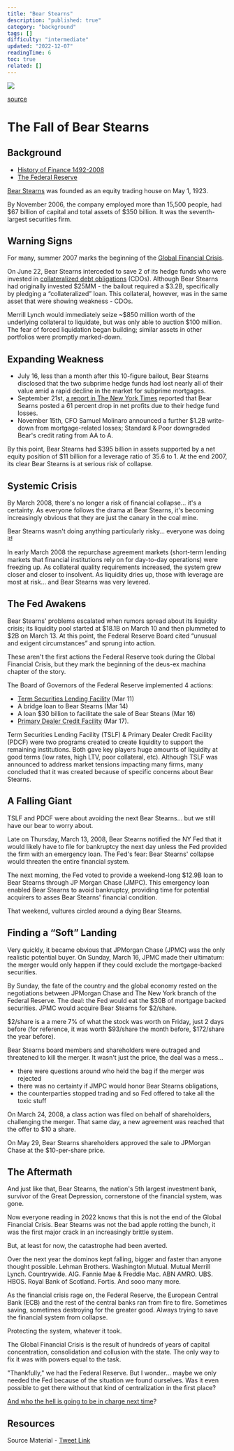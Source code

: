```yaml
---
title: "Bear Stearns"
description: "published: true"
category: "background"
tags: []
difficulty: "intermediate"
updated: "2022-12-07"
readingTime: 6
toc: true
related: []
---
```


![](/images/bear-stearns-banner.jpg)

[source](https://www.thebalancemoney.com/bearn-stearns-collapse-and-bailout-3305613)

# The Fall of Bear Stearns

## Background

*   [History of Finance 1492-2008](http://inevitableeth.com/home/background/history-finance)
*   [The Federal Reserve](http://inevitableeth.com/home/background/federal-reserve)

[Bear Stearns](https://en.wikipedia.org/wiki/Bear_Stearns) was founded as an equity trading house on May 1, 1923. 

By November 2006, the company employed more than 15,500 people, had $67 billion of capital and total assets of $350 billion. It was the seventh-largest securities firm. 

## Warning Signs

For many, summer 2007 marks the beginning of the [Global Financial Crisis](https://en.wikipedia.org/wiki/Financial_crisis_of_2007%E2%80%932008). 

On June 22, Bear Stearns interceded to save 2 of its hedge funds who were invested in [collateralized debt obligations](https://en.wikipedia.org/wiki/Collateralized_debt_obligation) (CDOs). Although Bear Stearns had originally invested $25MM - the bailout required a $3.2B, specifically by pledging a “collateralized” loan. This collateral, however, was in the same asset that were showing weakness - CDOs.

Merrill Lynch would immediately seize ~$850 million worth of the underlying collateral to liquidate, but was only able to auction $100 million. The fear of forced liquidation began building; similar assets in other portfolios were promptly marked-down. 

## Expanding Weakness

*   July 16, less than a month after this 10-figure bailout, Bear Stearns disclosed that the two subprime hedge funds had lost nearly all of their value amid a rapid decline in the market for subprime mortgages.
*   September 21st, [a report in The New York Times](https://www.nytimes.com/2007/09/21/business/20cnd-wall.html) reported that Bear Searns posted a 61 percent drop in net profits due to their hedge fund losses.
*   November 15th, CFO Samuel Molinaro announced a further $1.2B write-down from mortgage-related losses; Standard & Poor downgraded Bear's credit rating from AA to A.

By this point, Bear Stearns had $395 billion in assets supported by a net equity position of $11 billion for a leverage ratio of 35.6 to 1. At the end 2007, its clear Bear Stearns is at serious risk of collapse. 

## Systemic Crisis

By March 2008, there's no longer a risk of financial collapse... it's a certainty. As everyone follows the drama at Bear Stearns, it's becoming increasingly obvious that they are just the canary in the coal mine. 

Bear Stearns wasn't doing anything particularly risky... everyone was doing it! 

In early March 2008 the repurchase agreement markets (short-term lending markets that financial institutions rely on for day-to-day operations) were freezing up. As collateral quality requirements increased, the system grew closer and closer to insolvent. As liquidity dries up, those with leverage are most at risk... and Bear Stearns was very levered. 

## The Fed Awakens 

Bear Stearns' problems escalated when rumors spread about its liquidity crisis; its liquidity pool started at $18.1B on March 10 and then plummeted to $2B on March 13. At this point, the Federal Reserve Board cited “unusual and exigent circumstances” and sprung into action. 

These aren't the first actions the Federal Reserve took during the Global Financial Crisis, but they mark the beginning of the deus-ex machina chapter of the story. 

The Board of Governors of the Federal Reserve implemented 4 actions: 

*   [Term Securities Lending Facility](https://en.wikipedia.org/wiki/Term_Securities_Lending_Facility) (Mar 11)
*   A bridge loan to Bear Stearns (Mar 14)
*   A loan $30 billion to facilitate the sale of Bear Steans (Mar 16)
*   [Primary Dealer Credit Facility](https://en.wikipedia.org/wiki/Primary_Dealer_Credit_Facility) (Mar 17).

Term Securities Lending Facility (TSLF) & Primary Dealer Credit Facility (PDCF) were two programs created to create liquidity to support the remaining institutions. Both gave key players huge amounts of liquidity at good terms (low rates, high LTV, poor collateral, etc). Although TSLF was announced to address market tensions impacting many firms, many concluded that it was created because of specific concerns about Bear Stearns. 

## A Falling Giant

TSLF and PDCF were about avoiding the next Bear Stearns... but we still have our bear to worry about. 

Late on Thursday, March 13, 2008, Bear Stearns notified the NY Fed that it would likely have to file for bankruptcy the next day unless the Fed provided the firm with an emergency loan. The Fed's fear: Bear Stearns' collapse would threaten the entire financial system. 

The next morning, the Fed voted to provide a weekend-long $12.9B loan to Bear Stearns through JP Morgan Chase (JMPC). This emergency loan enabled Bear Stearns to avoid bankruptcy, providing time for potential acquirers to asses Bear Stearns' financial condition. 

That weekend, vultures circled around a dying Bear Stearns. 

## Finding a “Soft” Landing

Very quickly, it became obvious that JPMorgan Chase (JPMC) was the only realistic potential buyer. On Sunday, March 16, JPMC made their ultimatum: the merger would only happen if they could exclude the mortgage-backed securities. 

By Sunday, the fate of the country and the global economy rested on the negotiations between JPMorgan Chase and The New York branch of the Federal Reserve. The deal: the Fed would eat the $30B of mortgage backed securities. JPMC would acquire Bear Stearns for $2/share. 

$2/share is a a mere 7% of what the stock was worth on Friday, just 2 days before (for reference, it was worth $93/share the month before, $172/share the year before). 

Bear Stearns board members and shareholders were outraged and threatened to kill the merger. It wasn't just the price, the deal was a mess…

*   there were questions around who held the bag if the merger was rejected
*   there was no certainty if JMPC would honor Bear Stearns obligations,
*   the counterparties stopped trading and so Fed offered to take all the toxic stuff

On March 24, 2008, a class action was filed on behalf of shareholders, challenging the merger. That same day, a new agreement was reached that the offer to $10 a share. 

On May 29, Bear Stearns shareholders approved the sale to JPMorgan Chase at the $10-per-share price. 

## The Aftermath

And just like that, Bear Stearns, the nation's 5th largest investment bank, survivor of the Great Depression, cornerstone of the financial system, was gone. 

Now everyone reading in 2022 knows that this is not the end of the Global Financial Crisis. Bear Stearns was not the bad apple rotting the bunch, it was the first major crack in an increasingly brittle system. 

But, at least for now, the catastrophe had been averted. 

Over the next year the dominos kept falling, bigger and faster than anyone thought possible. Lehman Brothers. Washington Mutual. Mutual Merrill Lynch. Countrywide. AIG. Fannie Mae & Freddie Mac. ABN AMRO. UBS. HBOS. Royal Bank of Scotland. Fortis. And sooo many more. 

As the financial crisis rage on, the Federal Reserve, the European Central Bank (ECB) and the rest of the central banks ran from fire to fire. Sometimes saving, sometimes destroying for the greater good. Always trying to save the financial system from collapse. 

Protecting the system, whatever it took. 

The Global Financial Crisis is the result of hundreds of years of capital concentration, consolidation and collusion with the state. The only way to fix it was with powers equal to the task. 

"Thankfully," we had the Federal Reserve. But I wonder... maybe we only needed the Fed because of the situation we found ourselves. Was it even possible to get there without that kind of centralization in the first place? 

[And who the hell is going to be in charge next time](https://www.wsj.com/articles/BL-REB-1312)?

## Resources

Source Material - [Tweet Link](https://twitter.com/logarithmicrex/status/1557759375837499392)

